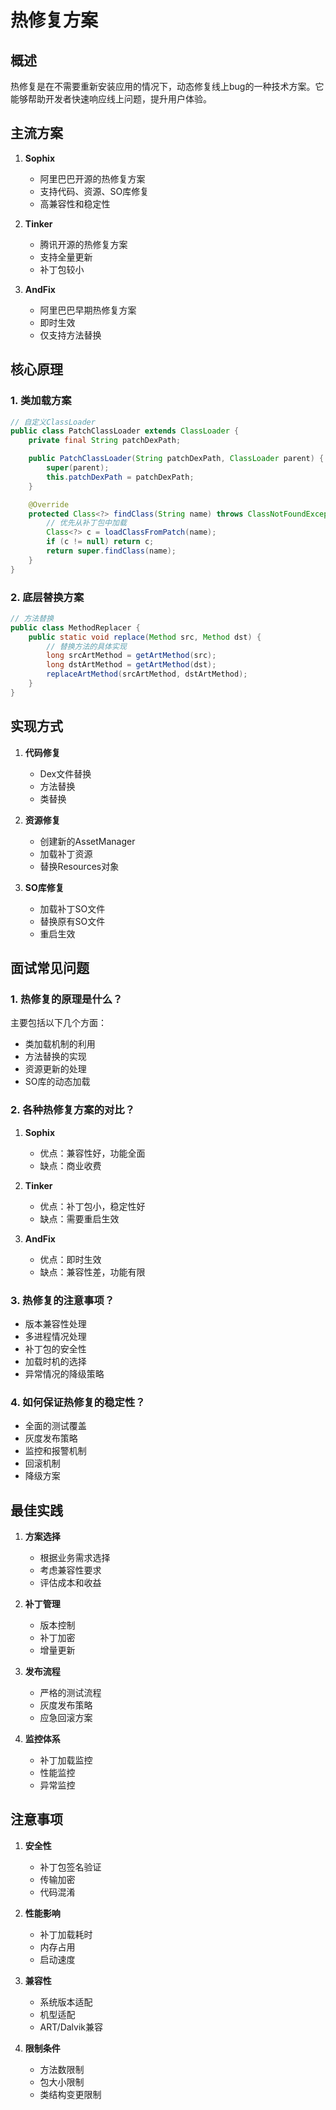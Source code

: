 # 热修复方案

## 概述
热修复是在不需要重新安装应用的情况下，动态修复线上bug的一种技术方案。它能够帮助开发者快速响应线上问题，提升用户体验。

## 主流方案

1. **Sophix**
   - 阿里巴巴开源的热修复方案
   - 支持代码、资源、SO库修复
   - 高兼容性和稳定性

2. **Tinker**
   - 腾讯开源的热修复方案
   - 支持全量更新
   - 补丁包较小

3. **AndFix**
   - 阿里巴巴早期热修复方案
   - 即时生效
   - 仅支持方法替换

## 核心原理

### 1. 类加载方案
```java
// 自定义ClassLoader
public class PatchClassLoader extends ClassLoader {
    private final String patchDexPath;

    public PatchClassLoader(String patchDexPath, ClassLoader parent) {
        super(parent);
        this.patchDexPath = patchDexPath;
    }

    @Override
    protected Class<?> findClass(String name) throws ClassNotFoundException {
        // 优先从补丁包中加载
        Class<?> c = loadClassFromPatch(name);
        if (c != null) return c;
        return super.findClass(name);
    }
}
```

### 2. 底层替换方案
```java
// 方法替换
public class MethodReplacer {
    public static void replace(Method src, Method dst) {
        // 替换方法的具体实现
        long srcArtMethod = getArtMethod(src);
        long dstArtMethod = getArtMethod(dst);
        replaceArtMethod(srcArtMethod, dstArtMethod);
    }
}
```

## 实现方式

1. **代码修复**
   - Dex文件替换
   - 方法替换
   - 类替换

2. **资源修复**
   - 创建新的AssetManager
   - 加载补丁资源
   - 替换Resources对象

3. **SO库修复**
   - 加载补丁SO文件
   - 替换原有SO文件
   - 重启生效

## 面试常见问题

### 1. 热修复的原理是什么？

主要包括以下几个方面：
- 类加载机制的利用
- 方法替换的实现
- 资源更新的处理
- SO库的动态加载

### 2. 各种热修复方案的对比？

1. **Sophix**
   - 优点：兼容性好，功能全面
   - 缺点：商业收费

2. **Tinker**
   - 优点：补丁包小，稳定性好
   - 缺点：需要重启生效

3. **AndFix**
   - 优点：即时生效
   - 缺点：兼容性差，功能有限

### 3. 热修复的注意事项？

- 版本兼容性处理
- 多进程情况处理
- 补丁包的安全性
- 加载时机的选择
- 异常情况的降级策略

### 4. 如何保证热修复的稳定性？

- 全面的测试覆盖
- 灰度发布策略
- 监控和报警机制
- 回滚机制
- 降级方案

## 最佳实践

1. **方案选择**
   - 根据业务需求选择
   - 考虑兼容性要求
   - 评估成本和收益

2. **补丁管理**
   - 版本控制
   - 补丁加密
   - 增量更新

3. **发布流程**
   - 严格的测试流程
   - 灰度发布策略
   - 应急回滚方案

4. **监控体系**
   - 补丁加载监控
   - 性能监控
   - 异常监控

## 注意事项

1. **安全性**
   - 补丁包签名验证
   - 传输加密
   - 代码混淆

2. **性能影响**
   - 补丁加载耗时
   - 内存占用
   - 启动速度

3. **兼容性**
   - 系统版本适配
   - 机型适配
   - ART/Dalvik兼容

4. **限制条件**
   - 方法数限制
   - 包大小限制
   - 类结构变更限制